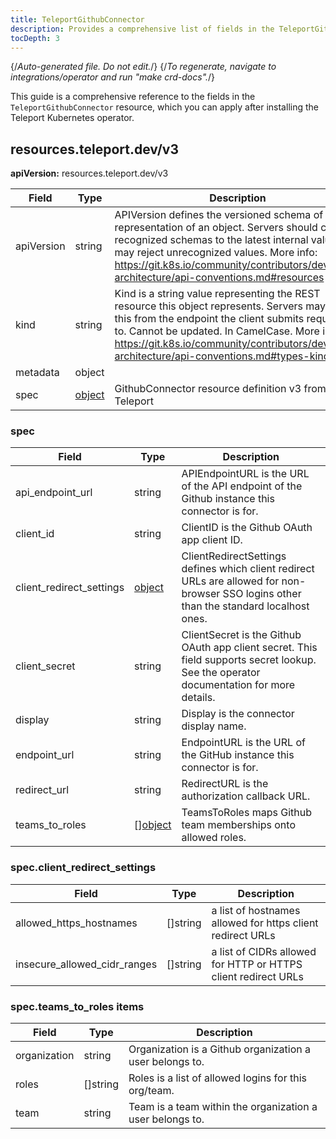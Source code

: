 ```yaml
---
title: TeleportGithubConnector
description: Provides a comprehensive list of fields in the TeleportGithubConnector resource available through the Teleport Kubernetes operator
tocDepth: 3
---
```


{/*Auto-generated file. Do not edit.*/}
{/*To regenerate, navigate to integrations/operator and run "make crd-docs".*/}

This guide is a comprehensive reference to the fields in the `TeleportGithubConnector`
resource, which you can apply after installing the Teleport Kubernetes operator.


## resources.teleport.dev/v3

**apiVersion:** resources.teleport.dev/v3

|Field|Type|Description|
|---|---|---|
|apiVersion|string|APIVersion defines the versioned schema of this representation of an object. Servers should convert recognized schemas to the latest internal value, and may reject unrecognized values. More info: https://git.k8s.io/community/contributors/devel/sig-architecture/api-conventions.md#resources|
|kind|string|Kind is a string value representing the REST resource this object represents. Servers may infer this from the endpoint the client submits requests to. Cannot be updated. In CamelCase. More info: https://git.k8s.io/community/contributors/devel/sig-architecture/api-conventions.md#types-kinds|
|metadata|object||
|spec|[object](#spec)|GithubConnector resource definition v3 from Teleport|

### spec

|Field|Type|Description|
|---|---|---|
|api_endpoint_url|string|APIEndpointURL is the URL of the API endpoint of the Github instance this connector is for.|
|client_id|string|ClientID is the Github OAuth app client ID.|
|client_redirect_settings|[object](#specclient_redirect_settings)|ClientRedirectSettings defines which client redirect URLs are allowed for non-browser SSO logins other than the standard localhost ones.|
|client_secret|string|ClientSecret is the Github OAuth app client secret. This field supports secret lookup. See the operator documentation for more details.|
|display|string|Display is the connector display name.|
|endpoint_url|string|EndpointURL is the URL of the GitHub instance this connector is for.|
|redirect_url|string|RedirectURL is the authorization callback URL.|
|teams_to_roles|[][object](#specteams_to_roles-items)|TeamsToRoles maps Github team memberships onto allowed roles.|

### spec.client_redirect_settings

|Field|Type|Description|
|---|---|---|
|allowed_https_hostnames|[]string|a list of hostnames allowed for https client redirect URLs|
|insecure_allowed_cidr_ranges|[]string|a list of CIDRs allowed for HTTP or HTTPS client redirect URLs|

### spec.teams_to_roles items

|Field|Type|Description|
|---|---|---|
|organization|string|Organization is a Github organization a user belongs to.|
|roles|[]string|Roles is a list of allowed logins for this org/team.|
|team|string|Team is a team within the organization a user belongs to.|

